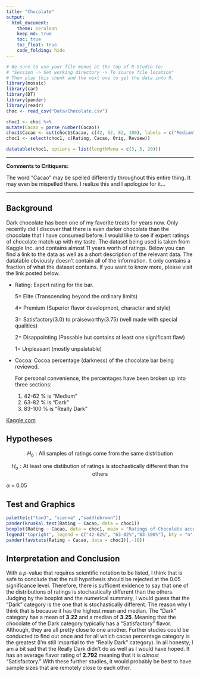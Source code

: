 ```yaml
---
title: "Chocolate"
output: 
  html_document:
    theme: cerulean
    keep_md: true
    toc: true
    toc_float: true
    code_folding: hide
---
```


```r
# Be sure to use your file menus at the top of R-Studio to:
# "Session -> Set working directory -> To source file location"
# Then play this chunk and the next one to get the data into R.
library(mosaic)
library(car)
library(DT)
library(pander)
library(readr)
choc <- read_csv("Data/Chocolate.csv")

choc1 <- choc %>%
mutate(Cacao = parse_number(Cocao))
choc1$Cacao <- cut(choc1$Cacao, c(42, 62, 82, 100), labels = c("Medium", "Dark", "Really Dark"))
choc1 <- select(choc1, c(Rating, Cacao, Orig, Review))

```

```r
datatable(choc1, options = list(lengthMenu = c(3, 5, 20)))
```


----

<!-- Instructions:

 Use the Chocolate dataset and a Kruskal-Wallis Test(s) to answer an interesting question(s) that you come up with.
 
 About the dataset:
 
  * Company: Name of the company manufacturing the bar.

  * Orig: The specific geo-region of origin for the bar.

  * Review: Date of publication of the review.

  * Cocoa: Cocoa percentage (darkness) of the chocolate bar being reviewed.

  * Location: Manufacturer base country.

  * Rating: Expert rating for the bar.
      5= Elite (Transcending beyond the ordinary limits)
      4= Premium (Superior flavor development, character and style)
      3= Satisfactory(3.0) to praiseworthy(3.75) (well made with special qualities)
      2= Disappointing (Passable but contains at least one significant flaw)
      1= Unpleasant (mostly unpalatable)

   * Type: The variety (breed) of cocoa bean used, if provided.
   
   * BroadOrig: The broad geo-region of origin for the bean.

Note this dataset and description come from: © 2018 Kaggle Inc for further details visit:

[Kaggle.com](https://www.kaggle.com/rtatman/chocolate-bar-ratings/data)


If you want to give your critiquers some ideas about what you have questions on and would like help with, place those details here.-->
**Comments to Critiquers:** 

The word "Cacao" may be spelled differently throughout this entire thing. It may even be mispelled there. I realize this and I apologize for it...


<!--End your comments to your critiquers before this line.-->

----

<!--Begin writing your Analysis after this point.-->

## Background

Dark chocolate has been one of my favorite treats for years now. Only recently did I discover that there is even darker chocolate than the chocolate that I have consumed before. I would like to see if expert ratings of chocolate match up with my taste. The dataset being used is taken from Kaggle Inc. and contains almost 11 years worth of ratings. Below you can find a link to the data as well as a short description of the relevant data. The datatable obviously doesn't contain all of the information. It only contains a fraction of what the dataset contains. If you want to know more, please visit the link posted below. 

  * Rating: Expert rating for the bar.
      
      5= Elite (Transcending beyond the ordinary limits)
      
      4= Premium (Superior flavor development, character and style)
      
      3= Satisfactory(3.0) to praiseworthy(3.75) (well made with special qualities)
      
      2= Disappointing (Passable but contains at least one significant flaw)
      
      
      1= Unpleasant (mostly unpalatable)
      
  * Cocoa: Cocoa percentage (darkness) of the chocolate bar being reviewed.
      
      For personal convenience, the percentages have been broken up into three sections: 
      1. 42-62 % is "Medium"
      2. 63-82 % is "Dark" 
      3. 83-100 % is "Really Dark"

[Kaggle.com](https://www.kaggle.com/rtatman/chocolate-bar-ratings/data)


## Hypotheses


$$
H_0: \text {All samples of ratings come from the same distribution}
$$


$$
H_a: \text {At least one distibution of ratings is stochastically different than the others}
$$

$\alpha$ = 0.05

## Test and Graphics

```r
palette(c("tan3", "sienna" ,"saddlebrown"))
pander(kruskal.test(Rating ~ Cacao, data = choc1))
boxplot(Rating ~ Cacao, data = choc1, main = "Ratings of Chocolate according to Kaggle Inc.", ylab = "Flavor Rating of Chocolate", xlab = "Cacao concentration", col = palette()) 
legend("topright", legend = c("42-62%", "63-82%","83-100%"), bty = "n", pch = 16, col = palette())
pander(favstats(Rating ~ Cacao, data = choc1)[,-10]) 
```

## Interpretation and Conclusion

With a $p$-value that requires scientific notation to be listed, I think that is safe to conclude that the null hypothesis should be rejected at the 0.05 significance level. Therefore, there is sufficent evidence to say that one of the distributions of ratings is stochastically different than the others. Judging by the boxplot and the numerical summary, I would guess that the "Dark" category is the one that is stochastically different. The reason why I think that is because it has the highest mean and median. The "Dark" category has a mean of **3.22** and a median of **3.25**. Meaning that the chocolate of the Dark category typically has a "Satisfactory" flavor. Although, they are all pretty close to one another. Further studies could be conducted to find out once and for all which cacao percentage category is the greatest (I'm still impartial to the "Really Dark" category). In all honesty, I am a bit sad that the Really Dark didn't do as well as I would have hoped. It has an average flavor rating of **2.792** meaning that it is *almost* "Satisfactory." With these further studies, it would probably be best to have sample sizes that are remotely close to each other.   
